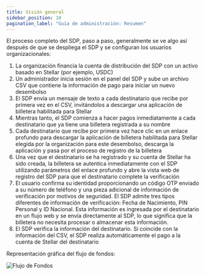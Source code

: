 ```yaml
---
title: Visión general
sidebar_position: 10
pagination_label: "Guía de administración: Resumen"
---
```


El proceso completo del SDP, paso a paso, generalmente se ve algo así después de que se despliega el SDP y se configuran los usuarios organizacionales:

1. La organización financia la cuenta de distribución del SDP con un activo basado en Stellar (por ejemplo, USDC)
2. Un administrador inicia sesión en el panel del SDP y sube un archivo CSV que contiene la información de pago para iniciar un nuevo desembolso
3. El SDP envía un mensaje de texto a cada destinatario que recibe por primera vez en el CSV, invitándolos a descargar una aplicación de billetera habilitada para Stellar
4. Mientras tanto, el SDP comienza a hacer pagos inmediatamente a cada destinatario que ya tiene una billetera registrada a su nombre
5. Cada destinatario que recibe por primera vez hace clic en un enlace profundo para descargar la aplicación de billetera habilitada para Stellar elegida por la organización para este desembolso, descarga la aplicación y pasa por el proceso de registro de la billetera
6. Una vez que el destinatario se ha registrado y su cuenta de Stellar ha sido creada, la billetera se autentica inmediatamente con el SDP utilizando parámetros del enlace profundo y abre la vista web de registro del SDP para que el destinatario complete la verificación
7. El usuario confirma su identidad proporcionando un código OTP enviado a su número de teléfono y una pieza adicional de información de verificación por motivos de seguridad. El SDP admite tres tipos diferentes de información de verificación: Fecha de Nacimiento, PIN Personal y ID Nacional. Esta información es ingresada por el destinatario en un flujo web y se envía directamente al SDP, lo que significa que la billetera no necesita procesar o almacenar esta información.
8. El SDP verifica la información del destinatario. Si coincide con la información del CSV, el SDP realiza automáticamente el pago a la cuenta de Stellar del destinatario

Representación gráfica del flujo de fondos:

![Flujo de Fondos](/assets/SDP/SDP1.png)
